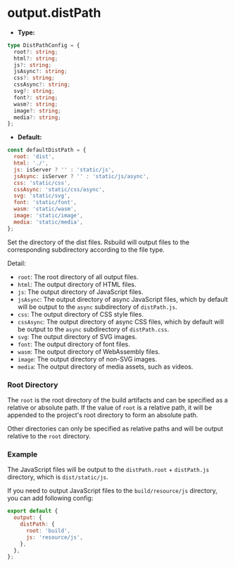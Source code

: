 # output.distPath

- **Type:**

```ts
type DistPathConfig = {
  root?: string;
  html?: string;
  js?: string;
  jsAsync?: string;
  css?: string;
  cssAsync?: string;
  svg?: string;
  font?: string;
  wasm?: string;
  image?: string;
  media?: string;
};
```

- **Default:**

```js
const defaultDistPath = {
  root: 'dist',
  html: './',
  js: isServer ? '' : 'static/js',
  jsAsync: isServer ? '' : 'static/js/async',
  css: 'static/css',
  cssAsync: 'static/css/async',
  svg: 'static/svg',
  font: 'static/font',
  wasm: 'static/wasm',
  image: 'static/image',
  media: 'static/media',
};
```

Set the directory of the dist files. Rsbuild will output files to the corresponding subdirectory according to the file type.

Detail:

- `root`: The root directory of all output files.
- `html`: The output directory of HTML files.
- `js`: The output directory of JavaScript files.
- `jsAsync`: The output directory of async JavaScript files, which by default will be output to the `async` subdirectory of `distPath.js`.
- `css`: The output directory of CSS style files.
- `cssAsync`: The output directory of async CSS files, which by default will be output to the `async` subdirectory of `distPath.css`.
- `svg`: The output directory of SVG images.
- `font`: The output directory of font files.
- `wasm`: The output directory of WebAssembly files.
- `image`: The output directory of non-SVG images.
- `media`: The output directory of media assets, such as videos.

### Root Directory

The `root` is the root directory of the build artifacts and can be specified as a relative or absolute path. If the value of `root` is a relative path, it will be appended to the project's root directory to form an absolute path.

Other directories can only be specified as relative paths and will be output relative to the `root` directory.

### Example

The JavaScript files will be output to the `distPath.root` + `distPath.js` directory, which is `dist/static/js`.

If you need to output JavaScript files to the `build/resource/js` directory, you can add following config:

```js
export default {
  output: {
    distPath: {
      root: 'build',
      js: 'resource/js',
    },
  },
};
```
